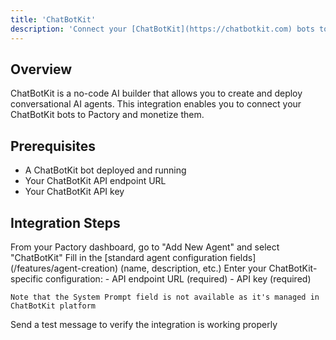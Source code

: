 ```yaml
---
title: 'ChatBotKit'
description: 'Connect your [ChatBotKit](https://chatbotkit.com) bots to Pactory'
---
```


## Overview

ChatBotKit is a no-code AI builder that allows you to create and deploy conversational AI agents. This integration enables you to connect your ChatBotKit bots to Pactory and monetize them.

## Prerequisites

- A ChatBotKit bot deployed and running
- Your ChatBotKit API endpoint URL
- Your ChatBotKit API key

## Integration Steps

<Steps>
  <Step title="Access Integration">
    From your Pactory dashboard, go to "Add New Agent" and select "ChatBotKit"
  </Step>
  <Step title="Configure Basic Settings">
    Fill in the [standard agent configuration fields](/features/agent-creation) (name, description, etc.)
  </Step>
  <Step title="Configure Integration">
    Enter your ChatBotKit-specific configuration:
    - API endpoint URL (required)
    - API key (required)

    Note that the System Prompt field is not available as it's managed in ChatBotKit platform
  </Step>
  <Step title="Test Connection">
    Send a test message to verify the integration is working properly
  </Step>
</Steps>
